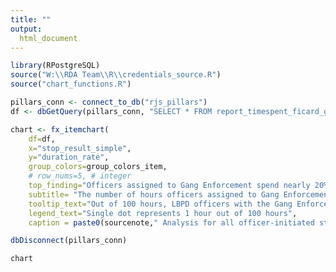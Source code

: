 ```yaml
---
title: ""
output:
  html_document
---
```

<!-- link to Google Font -->
<link href="https://fonts.googleapis.com/css2?family=Inter:wght@100;200;300;400;500;600;700;800;900&display=swap" rel="stylesheet">

```r

library(RPostgreSQL)
source("W:\\RDA Team\\R\\credentials_source.R")
source("chart_functions.R")

pillars_conn <- connect_to_db("rjs_pillars")
df <- dbGetQuery(pillars_conn, "SELECT * FROM report_timespent_ficard_gang_stop") 

chart <- fx_itemchart(
    df=df, 
    x="stop_result_simple",
    y="duration_rate", 
    group_colors=group_colors_item,
    # row_nums=5, # integer
    top_finding="Officers assigned to Gang Enforcement spend nearly 20% of their time on stops resulting in a field interview card",
    subtitle= "The number of hours officers assigned to Gang Enforcement spent on officer-initiated stops by stop result",
    tooltip_text="Out of 100 hours, LBPD officers with the Gang Enforcement assignment spent <b>{point.duration_rate:.1f}</b> hours on officer-initiated stops that resulted in <b>{point.stop_result_simple}</b>",
    legend_text="Single dot represents 1 hour out of 100 hours",
    caption = paste0(sourcenote," Analysis for all officer-initiated stops made by the Gang Enforcement assignment"))    

dbDisconnect(pillars_conn)
```

```r
chart
```

<script>
  widg = document.getElementsByClassName('html-widget'); //find widgets
  for (let i = 0; i < widg.length; i++) { //loop through
    document.getElementsByClassName('highchart')[i].style.width = '100%'; //adjust width
    document.getElementsByClassName('highchart')[i].style.height = '100%'; //adjust height
  }
</script>